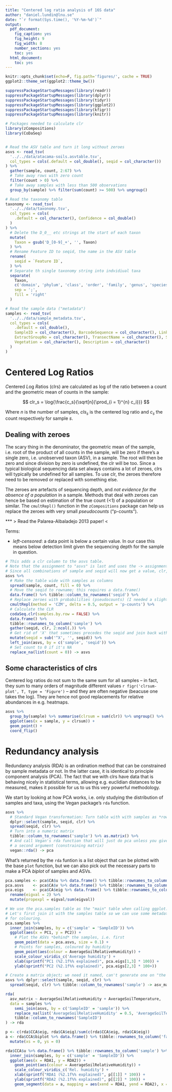 ```yaml
---
title: "Centered log ratio analysis of 16S data"
author: "daniel.lundin@lnu.se"
date: "`r format(Sys.time(), '%Y-%m-%d')`"
output:
  pdf_document:
    fig_caption: yes
    fig_height: 9
    fig_width: 8
    number_sections: yes
    toc: yes
  html_document:
    toc: yes
---
```


```r
knitr::opts_chunk$set(echo=F, fig.path='figures/', cache = TRUE)
ggplot2::theme_set(ggplot2::theme_bw())
```

```r
suppressPackageStartupMessages(library(readr))
suppressPackageStartupMessages(library(dplyr))
suppressPackageStartupMessages(library(tidyr))
suppressPackageStartupMessages(library(ggplot2))
suppressPackageStartupMessages(library(kfigr))
suppressPackageStartupMessages(library(knitr))

# Packages needed to calculate clr
library(zCompositions)
library(CoDaSeq)
```

```r
```

```r
# Read the ASV table and turn it long without zeroes
asvs <- read_tsv(
  '../../data/atacama-soils.asvtable.tsv',
  col_types = cols(.default = col_double(), seqid = col_character())
) %>%
  gather(sample, count, 2:67) %>%
  # Take away rows with zero count
  filter(count > 0) %>%
  # Take away samples with less than 500 observations
  group_by(sample) %>% filter(sum(count) >= 500) %>% ungroup()

# Read the taxonomy table
taxonomy <- read_tsv(
  '../../data/taxonomy.tsv',
  col_types = cols(
    .default = col_character(), Confidence = col_double()
  )
) %>%
  # Delete the D_0__ etc strings at the start of each taxon
  mutate(
    Taxon = gsub('D_[0-9]_+', '', Taxon)
  ) %>%
  # Rename Feature ID to seqid, the name in the ASV table
  rename(
    seqid = `Feature ID`,
  ) %>%
  # Separate th single taxonomy string into indvidiual taxa
  separate(
    Taxon, 
    c('domain', 'phylum', 'class', 'order', 'family', 'genus', 'species'), 
    sep = ';',
    fill = 'right'
  )

# Read the sample data ("metadata")
samples <- read_tsv(
  '../../data/sample_metadata.tsv',
  col_types = cols(
    .default = col_double(),
    SampleID = col_character(), BarcodeSequence = col_character(), LinkerPrimerSequence = col_character(),
    ExtractGroupNo = col_character(), TransectName = col_character(), SiteName = col_character(),
    Vegetation = col_character(), Description = col_character()
  )
)
```

# Centered Log Ratios

*C*entered *L*og *R*atios (clrs) are calculated as log of the ratio between a count and the geometric mean of counts in 
the sample:

$$
clr_s = \log{\frac{c_s}{\sqrt[n]{\prod_{i = 1}^{n} c_i}}}
$$

Where $n$ is the number of samples, $cls_s$ is the centered log ratio and $c_s$ the count respectively for sample $s$.

## Dealing with zeroes

The scary thing in the denominator, the geometric mean of the sample, i.e. root of the product of all counts in the sample,
will be zero if there's a single  zero, i.e. unobserved taxon (ASV), in a sample. The root
will then be zero and since division by zero is undefined, the clr will be too. Since a typical biological sequencing data
set always contains a lot of zeroes, clrs will typically be undefined for all samples. To use clr, the zeroes therefore
need to be removed or replaced with something else.

The zeroes are artefacts of sequencing depth, and *not evidence for the absence of a population* in a sample. Methods that
deal with zeroes can hence be based on estimation of the true count (<1) of a population or similar. The `cmultRepl()`
function in the `zCompositions` package can help us replace the zeroes with very small *pseudocounts* ("p-counts").

*** > Read the Palarea-Albaladejo 2013 paper! <

Terms:

* *left-censored*: a data point is below a certain value. In our case this means below detection limit given the sequencing
depth for the sample in question.

```r
# This adds a clr column to the asvs table.
# Note that the assignment to "asvs" is last and uses the -> assignment operator.
# Since all combinations of sample and seqid will now get a value, clr, the number of rows increases quite a lot.
asvs %>%
  # Make the table wide with samples as columns
  spread(sample, count, fill = 0) %>%
  # Move the seqid to rowname; this requires a data.frame()
  data.frame() %>% tibble::column_to_rownames('seqid') %>%
  # Replace zeroes with probabilities (pseudocounts) (I needed a slightly lower delta than default not to get negative values)
  cmultRepl(method = 'CZM', delta = 0.5, output = 'p-counts') %>%
  # Calculate the CLR
  codaSeq.clr(samples.by.row = FALSE) %>%
  data.frame() %>%
  tibble::rownames_to_column('sample') %>%
  gather(seqid, clr, 2:ncol(.)) %>%
  # Get rid of 'X' that sometimes precedes the seqid and join back with original table
  mutate(seqid = sub('^X', '', seqid)) %>%
  left_join(asvs, by = c('sample', 'seqid')) %>%
  # Set count to 0 if it's NA
  replace_na(list(count = 0)) -> asvs
```

## Some characteristics of clrs

Centered log ratios do not sum to the same sum for all samples -- in fact, they sum to many orders of magnitude different
values `r figr('clrsum-plot', T, type = 'Figure')` -- and they are often
negative (beacuse one takes the log). They are hence not good replacements for relative abundances in e.g. heatmaps.

```r
asvs %>%
  group_by(sample) %>% summarise(clrsum = sum(clr)) %>% ungroup() %>%
  ggplot(aes(x = sample, y = clrsum)) +
  geom_point() +
  coord_flip()
```

# Redundancy analysis

Redundancy analysis (RDA) is an ordination method that can be constrained by sample metadata or not. In the latter case, it is
identical to principle component analysis (PCA). The fact that we with clrs have data that is behaving nicely in statistical
terms, allowing e.g. euclidian distances to be measured, makes it possible for us to us this very powerful methodology.

We start by looking at how PCA works, i.e. only studying the distribution of samples and taxa, using the Vegan package's
`rda` function.

```r
asvs %>% 
  # Standard Vegan transformation: Turn table with with samples as *rows*
  dplyr::select(sample, seqid, clr) %>%
  spread(seqid, clr) %>%
  # Turn into a numeric matrix
  tibble::column_to_rownames('sample') %>% as.matrix() %>%
  # And call Vegan's rda function that will just do pca unless you give it a 
  # a second argument (constraining matrix)
  vegan::rda() -> pca
```

What's returned by the `rda` funtion is a list object that can be plotted with the base `plot` function, but we can also
pick out the necessary parts to make a PCA *biplot* of samples and ASVs.

```r
pca.samples <- pca$CA$u %>% data.frame() %>% tibble::rownames_to_column('sample')
pca.asvs    <- pca$CA$v %>% data.frame() %>% tibble::rownames_to_column('asv')
pca.eigs    <- pca$CA$eig %>% data.frame() %>% tibble::rownames_to_column('asv') %>%
  rename(eigval = 2) %>%
  mutate(propexpl = eigval/sum(eigval))

# We use the pca.samples table as the "main" table when calling ggplot.
# Let's first join it with the samples table so we can use some metadata
# for colouring.
pca.samples %>%
  inner_join(samples, by = c('sample' = 'SampleID')) %>%
  ggplot(aes(x = PC1, y = PC2)) +
    # Plot the ASVs *behind* the samples, i.e. first
    geom_point(data = pca.asvs, size = 0.1) +
    # Points for samples, coloured by humidity
    geom_point(aes(colour = AverageSoilRelativeHumidity)) +
    scale_colour_viridis_c('Average humidity') +
    xlab(sprintf("PC1 (%2.1f%% explained)", pca.eigs[1,3] * 100)) +
    ylab(sprintf("PC2 (%2.1f%% explained)", pca.eigs[2,3] * 100+)) 

```

```r
# Create a matrix object; we need it named, can't generate one on "the fly"
asvs %>% dplyr::select(sample, seqid, clr) %>%
  spread(seqid, clr) %>% tibble::column_to_rownames('sample') -> asv_matrix

rda(
  asv_matrix ~ AverageSoilRelativeHumidity + AverageSoilTemperature,
  data = samples %>%
    semi_join(asvs, by = c('SampleID' = 'sample')) %>%
    replace_na(list('AverageSoilRelativeHumidity' = 0.5, 'AverageSoilTemperature' = 20)) %>%
    tibble::column_to_rownames('SampleID')
) -> rda
```

```r
p <- c(rda$CCA$eig, rda$CA$eig)/sum(c(rda$CCA$eig, rda$CA$eig))
a <- rda$CCA$biplot %>% data.frame() %>% tibble::rownames_to_column('factor') %>%
  mutate(xs = 0, ys = 0)

rda$CCA$u %>% data.frame() %>% tibble::rownames_to_column('sample') %>%
  inner_join(samples, by = c('sample' = 'SampleID')) %>%
  ggplot(aes(x = RDA1, y = RDA2)) +
    geom_point(aes(colour = AverageSoilRelativeHumidity)) +
    scale_colour_viridis_c('Rel. humidity') +
    xlab(sprintf("RDA1 (%2.1f%% explained)", p[[1]] * 100)) +
    ylab(sprintf("RDA2 (%2.1f%% explained)", p[[2]] * 100)) +
    geom_segment(data = a, mapping = aes(xend = RDA1, yend = RDA2), x = 0, y = 0)
```

